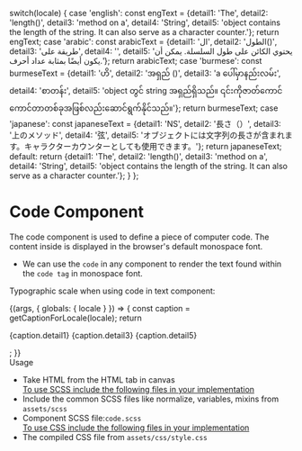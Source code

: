 
  switch(locale) {
    case 'english': const engText = {detail1: 'The', detail2: 'length()', detail3: 'method on a', detail4: 'String', detail5: 'object contains the length of the string. It can also serve as a character counter.'}; return engText;
    case 'arabic': const arabicText = {detail1: 'ال', detail2: 'الطول()', detail3: 'طريقة على', detail4: '', detail5: 'يحتوي الكائن على طول السلسلة. يمكن أن يكون أيضًا بمثابة عداد أحرف.'}; return arabicText;
    case 'burmese': const burmeseText = {detail1: 'ဟိ', detail2: 'အရှည် ()', detail3: 'a ပေါ်မှာနည်းလမ်း', detail4: 'စာတန်း', detail5: 'object တွင် string အရှည်ရှိသည်။ ၎င်းကိုဇာတ်ကောင်ကောင်တာတစ်ခုအဖြစ်လည်းဆောင်ရွက်နိုင်သည်။'}; return burmeseText;
    case 'japanese': const japaneseText = {detail1: 'NS', detail2: '長さ（）', detail3: '上のメソッド', detail4: '弦', detail5: 'オブジェクトには文字列の長さが含まれます。キャラクターカウンターとしても使用できます。'}; return japaneseText;
    default:
      return {detail1: 'The', detail2: 'length()', detail3: 'method on a', detail4: 'String', detail5: 'object contains the length of the string. It can also serve as a character counter.'};
  }
};

<Meta title="Atoms/Base Typography/Code" component={Code} />

<style>{`
  div#story--atoms-base-typography-code--code {
    box-shadow: 0 1px 8px rgb(0 0 0 / 15%);
    box-sizing: inherit;
    width: 100%;
    padding: 10px;
  }
  .subheading {
    font-weight: 700;
    font-size: 18px;
    color: #666;
    letter-spacing: 1.5px;
    line-height: 24px;
    margin-bottom: 12px;
    margin-top: 40px;
  }  
`}</style>

# Code Component
The code component is used to define a piece of computer code. The content inside is displayed in the browser's default monospace font.
<ul>
  <li>We can use the <code>code</code> in any component to render the text found within the <code>code tag</code> in monospace font.</li>
</ul>

Typographic scale when using code in text component:

<Story name="Code">
  {(args, { globals: { locale } }) => {
    const caption = getCaptionForLocale(locale);
    return <p>{caption.detail1} <Code label={caption.detail2} ></Code> {caption.detail3} <Code label={caption.detail4} ></Code> {caption.detail5}</p>;
  }}
</Story>

<div className="subheading">Usage</div>
<ul>
  <li>Take HTML from the HTML tab in canvas</li>
  <u>To use SCSS include the following files in your implementation</u>
  <li>Include the common SCSS files like normalize, variables, mixins from <code>assets/scss</code></li>
  <li>Component SCSS file:<code>code.scss</code></li>
  <u>To use CSS include the following files in your implementation</u>
  <li>The compiled CSS file from <code>assets/css/style.css</code></li>
</ul>
